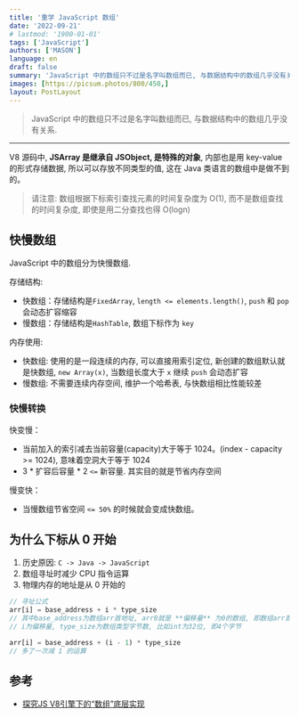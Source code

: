 ```yaml
---
title: '重学 JavaScript 数组'
date: '2022-09-21'
# lastmod: '1900-01-01'
tags: ['JavaScript']
authors: ['MASON']
language: en
draft: false
summary: 'JavaScript 中的数组只不过是名字叫数组而已, 与数据结构中的数组几乎没有关系.'
images: [https://picsum.photos/800/450,]
layout: PostLayout
---
```


> JavaScript 中的数组只不过是名字叫数组而已, 与数据结构中的数组几乎没有关系.

---

V8 源码中, **JSArray 是继承自 JSObject, 是特殊的对象**, 内部也是用 key-value 的形式存储数据, 所以可以存放不同类型的值, 这在 Java 类语言的数组中是做不到的。

> 请注意: 数组根据下标索引查找元素的时间复杂度为 O(1), 而不是数组查找的时间复杂度, 即使是用二分查找也得 O(logn)

## 快慢数组

JavaScript 中的数组分为快慢数组.

存储结构:

- 快数组：存储结构是`FixedArray`, `length <= elements.length()`, `push` 和 `pop` 会动态扩容缩容
- 慢数组：存储结构是`HashTable`, 数组下标作为 `key`

内存使用:

- 快数组: 使用的是一段连续的内存, 可以直接用索引定位, 新创建的数组默认就是快数组, `new Array(x)`, 当数组长度大于 `x` 继续 `push` 会动态扩容
- 慢数组: 不需要连续内存空间, 维护一个哈希表, 与快数组相比性能较差

### 快慢转换

快变慢：

- 当前加入的索引减去当前容量(capacity)大于等于 1024。(index - capacity >= 1024), 意味着空洞大于等于 1024
- 3 \* 扩容后容量 \* 2 `<=` 新容量. 其实目的就是节省内存空间

慢变快：

- 当慢数组节省空间 `<= 50%` 的时候就会变成快数组。

## 为什么下标从 0 开始

1. 历史原因: `C -> Java -> JavaScript`
2. 数组寻址时减少 CPU 指令运算
3. 物理内存的地址是从 0 开始的

```js
// 寻址公式
arr[i] = base_address + i * type_size
// 其中base_address为数组arr首地址, arr0就是 **偏移量** 为0的数组, 即数组arr首地址；
// i为偏移量, type_size为数组类型字节数, 比如int为32位, 即4个字节

arr[i] = base_address + (i - 1) * type_size
// 多了一次减 1 的运算
```

## 参考

- [探究JS V8引擎下的“数组”底层实现](https://mp.weixin.qq.com/s/np9Yoo02pEv9n_LCusZn3Q)
